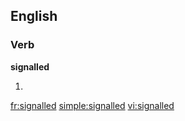 ==English==

===Verb===
'''signalled'''

# {{past of|[[signal]]}}

[[fr:signalled]]
[[simple:signalled]]
[[vi:signalled]]